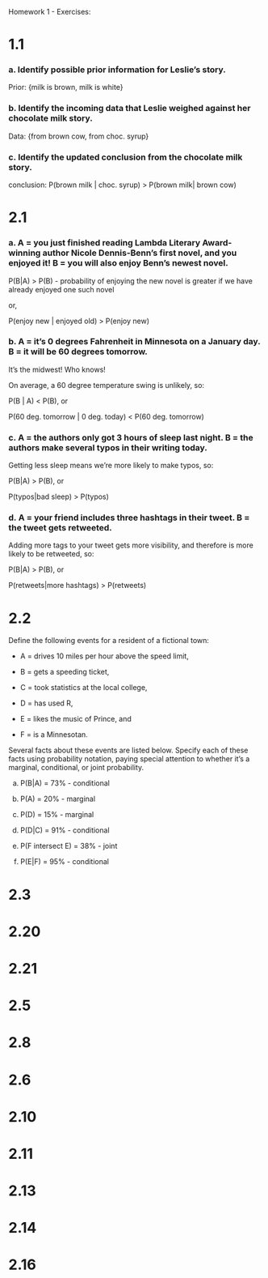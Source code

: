 Homework 1 - Exercises:

# 1.1

### a. Identify possible prior information for Leslie's story.

Prior: {milk is brown, milk is white}

### b. Identify the incoming data that Leslie weighed against her chocolate milk story. 

Data: {from brown cow, from choc. syrup}

### c. Identify the updated conclusion from the chocolate milk story.

conclusion: P(brown milk | choc. syrup) > P(brown milk| brown cow)

# 2.1

### a. A = you just finished reading Lambda Literary Award-winning author Nicole Dennis-Benn’s first novel, and you enjoyed it!  B = you will also enjoy Benn’s newest novel.

P(B|A) > P(B) - probability of enjoying the new novel is greater if we have already enjoyed one such novel

or,

P(enjoy new | enjoyed old) > P(enjoy new)

### b. A  = it’s 0 degrees Fahrenheit in Minnesota on a January day.  B  = it will be 60 degrees tomorrow.

It's the midwest! Who knows!

On average, a 60 degree temperature swing is unlikely, so:

P(B | A) < P(B), or 

P(60 deg. tomorrow | 0 deg. today) < P(60 deg. tomorrow)

### c. A  = the authors only got 3 hours of sleep last night.  B  = the authors make several typos in their writing today.

Getting less sleep means we're more likely to make typos, so:

P(B|A) > P(B), or

P(typos|bad sleep) > P(typos)

### d. A  = your friend includes three hashtags in their tweet.  B  = the tweet gets retweeted.

Adding more tags to your tweet gets more visibility, and therefore is more likely to be retweeted, so:

P(B|A) > P(B), or

P(retweets|more hashtags) > P(retweets)

# 2.2

Define the following events for a resident of a fictional town:  

* A = drives 10 miles per hour above the speed limit,  

* B = gets a speeding ticket,  

* C = took statistics at the local college,  

* D = has used R,  

* E = likes the music of Prince, and  

* F = is a Minnesotan. 

Several facts about these events are listed below. Specify each of these facts using probability notation, paying special attention to whether it’s a marginal, conditional, or joint probability.

a. P(B|A) = 73% - conditional

b. P(A) = 20% - marginal

c. P(D) = 15% - marginal

d. P(D|C) = 91% - conditional

e. P(F intersect E) = 38% - joint

f. P(E|F) = 95% - conditional

# 2.3

# 2.20


# 2.21

# 2.5

# 2.8

# 2.6

# 2.10

# 2.11

# 2.13

# 2.14

# 2.16

